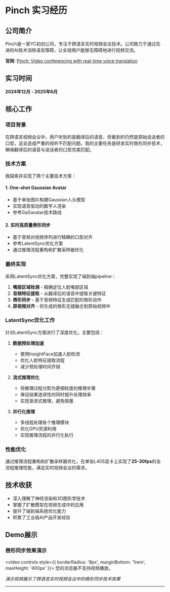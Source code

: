 
<BackButton />

# Pinch 实习经历

## 公司简介

Pinch是一家YC初创公司，专注于跨语言实时视频会议技术。公司致力于通过先进的AI技术消除语言障碍，让全球用户能够无障碍地进行视频交流。

**官网**: [Pinch: Video conferencing with real-time voice translation](https://www.ycombinator.com/companies/pinch)

## 实习时间

**2024年12月 - 2025年6月**

## 核心工作

### 项目背景

在跨语言视频会议中，用户听到的是翻译后的语音，但看到的仍然是原始说话者的口型，这会造成严重的视听不匹配问题。我的主要任务是研发实时唇形同步技术，确保翻译后的语音与说话者的口型完美匹配。

### 技术方案

我探索并实现了两个主要技术方案：

#### 1. One-shot Gaussian Avatar
- 基于单张图片构建Gaussian人头模型
- 实现语音驱动的数字人渲染
- 参考GaGavatar技术路线

#### 2. 实时高质量唇形同步
- 基于音频对视频序列进行精确的口型对齐
- 参考LatentSync优化方案
- 通过推理流程重构和扩散采样器优化

### 最终实现

采用LatentSync优化方案，完整实现了端到端pipeline：

1. **嘴部区域检测** - 精确定位人脸嘴部区域
2. **音频特征提取** - 从翻译后的语音中提取关键特征
3. **唇形同步** - 基于音频特征生成匹配的唇形动作
4. **原视频对齐** - 将生成的唇形无缝融合到原始视频中

### LatentSync优化工作

针对LatentSync方案进行了深度优化，主要包括：

1. **数据预处理加速**
   - 使用InsightFace加速人脸检测
   - 优化人脸特征提取流程
   - 减少预处理时间开销

2. **流式推理优化**
   - 将推理过程分割为更细粒度的推理步骤
   - 保证结果连续性的同时提升处理效率
   - 实现渐进式推理，避免阻塞

3. **并行化推理**
   - 多线程处理各个推理模块
   - 优化GPU资源利用
   - 实现推理流程的并行化执行

### 性能优化

通过推理流程重构和扩散采样器优化，在单张L40S显卡上实现了**25-30fps**的全流程推理性能，满足实时视频会议的需求。

## 技术收获

- 深入理解了神经渲染和3D图形学技术
- 掌握了扩散模型在视频生成中的应用
- 提升了端到端系统优化能力
- 积累了工业级AI产品开发经验

## Demo展示

### 唇形同步效果演示

<video controls style={{ borderRadius: '8px', marginBottom: '1rem', maxHeight: '400px' }}>
  <source src="/assets/pinch/cxk_trans.mp4" type="video/mp4" />
  您的浏览器不支持视频播放。
</video>

*演示视频展示了跨语言实时视频会议中的唇形同步技术效果*

---

<BackButton />
